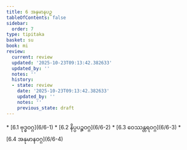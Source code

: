 ```yaml
---
title: 6 အနုမာနပဉှ
tableOfContents: false
sidebar:
  order: 7
type: tipitaka
basket: su
book: mi
review:
  current: review
  updated: '2025-10-23T09:13:42.382633'
  updated_by: ''
  notes: ''
  history:
  - state: review
    date: '2025-10-23T09:13:42.382633'
    updated_by: ''
    notes: ''
    previous_state: draft
---
```



<ReviewStatus review={frontmatter.review} showDetails={true} />

<HypothesisAnnotation frontmatter={frontmatter} />

<DynamicBreadcrumb />



<TableOfContents book="mi" section="6">
* [6.1 ဗုဒ္ဓဝဂ္ဂ](6/6-1)
* [6.2 နိပ္ပပဉ္စဝဂ္ဂ](6/6-2)
* [6.3 ဝေဿန္တရဝဂ္ဂ](6/6-3)
* [6.4 အနုမာနဝဂ္ဂ](6/6-4)
</TableOfContents>